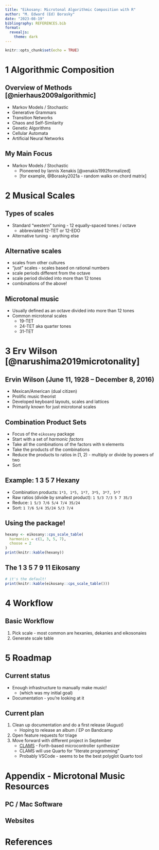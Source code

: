 ```yaml
---
title: "Eikosany: Microtonal Algorithmic Composition with R"
author: "M. Edward (Ed) Borasky"
date: "2023-08-19"
bibliography: REFERENCES.bib
format: 
  revealjs:
    theme: dark
---
```


```r
knitr::opts_chunk$set(echo = TRUE)

```

# 1 Algorithmic Composition

## Overview of Methods [@nierhaus2009algorithmic]

-   Markov Models / Stochastic
-   Generative Grammars
-   Transition Networks
-   Chaos and Self-Similarity
-   Genetic Algorithms
-   Cellular Automata
-   Artificial Neural Networks

## My Main Focus

-   Markov Models / Stochastic
    -   Pioneered by Iannis Xenakis [@xenakis1992formalized]
    -   [for example, @Borasky2021a - random walks on chord matrix]

# 2 Musical Scales

## Types of scales

-   Standard "western" tuning - 12 equally-spaced tones / octave
    -   abbreviated 12-TET or 12-EDO
-   Alternative tuning - anything else

## Alternative scales
-   scales from other cultures
-   "just" scales - scales based on rational numbers
-   scale periods different from the octave
-   scale period divided into more than 12 tones
-   combinations of the above!

## Microtonal music

-   Usually defined as an octave divided into more than 12 tones
-   Common microtonal scales
    -   19-TET
    -   24-TET aka quarter tones
    -   31-TET

# 3 Erv Wilson [@narushima2019microtonality]

## Ervin Wilson (June 11, 1928 – December 8, 2016)
- Mexican/American (dual citizen)
- Prolific music theorist
- Developed keyboard layouts, scales and lattices
- Primarily known for just microtonal scales

## Combination Product Sets
- Focus of the `eikosany` package
- Start with a set of _harmonic factors_
- Take all the combinations of the factors with `N` elements
- Take the products of the combinations
- Reduce the products to ratios in [1, 2) - multiply or divide by
powers of two
- Sort

## Example: 1 3 5 7 Hexany
- Combination products: `1*3, 1*5, 1*7, 3*5, 3*7, 5*7`
- Raw ratios (divide by smallest product): `1 5/3 7/3 5 7 35/3`
- Reduce: `1 5/3 7/6 5/4 7/4 35/24`
- Sort: `1 7/6 5/4 35/24 5/3 7/4`

## Using the package!
```r
hexany <- eikosany::cps_scale_table(
  harmonics = c(1, 3, 5, 7),
  choose = 2
)
print(knitr::kable(hexany))

```

## The 1 3 5 7 9 11 Eikosany
```r
# it's the default!
print(knitr::kable(eikosany::cps_scale_table()))

```

# 4 Workflow

## Basic Workflow
1. Pick scale - most common are hexanies, dekanies and eikosonaies
2. Generate scale table

# 5 Roadmap

## Current status
- Enough infrastructure to manually make music!
    - (which was my initial goal)
- Documentation - you're looking at it

## Current plan
1. Clean up documentation and do a first release (August)
    - Hoping to release an album / EP on Bandcamp
2. Open feature requests for triage
3. Move forward with different project in September
    - [CLAMS](https://github.com/AlgoCompSynth/CLAMS) - Forth-based microcontroller synthesizer
    - CLAMS will use Quarto for "literate programming"
    - Probably VSCode - seems to be the best polyglot Quarto tool


# Appendix - Microtonal Music Resources

## PC / Mac Software

## Websites

# References
